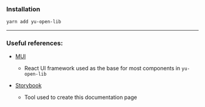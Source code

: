 
<Meta title="yu-open-lib/Intro" />

### Installation

```bash
yarn add yu-open-lib
```

---

### Useful references:

- [MUI](https://mui.com)
  - React UI framework used as the base for most components in `yu-open-lib`

- [Storybook](https://storybook.js.org)
  - Tool used to create this documentation page
